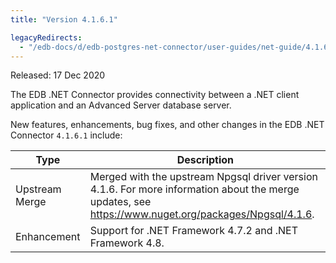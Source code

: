 ```yaml
---
title: "Version 4.1.6.1"

legacyRedirects:
  - "/edb-docs/d/edb-postgres-net-connector/user-guides/net-guide/4.1.6.1/whats_new.html"
---
```


Released: 17 Dec 2020

The EDB .NET Connector provides connectivity between a .NET client application and an Advanced Server database server.

New features, enhancements, bug fixes, and other changes in the EDB .NET Connector `4.1.6.1` include:

| Type           | Description                                                                                                                                                     |
| -------------- | --------------------------------------------------------------------------------------------------------------------------------------------------------------- |
| Upstream Merge | Merged with the upstream Npgsql driver version 4.1.6. For more information about the merge updates, see <https://www.nuget.org/packages/Npgsql/4.1.6>.        |
| Enhancement    | Support for .NET Framework 4.7.2 and .NET Framework 4.8.                                                                                                        |
